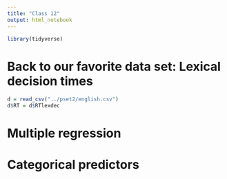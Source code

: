```yaml
---
title: "Class 12"
output: html_notebook
---
```


```r
library(tidyverse)
```

# Back to our favorite data set: Lexical decision times

```r
d = read_csv("../pset2/english.csv")
d$RT = d$RTlexdec
```

# Multiple regression

# Categorical predictors